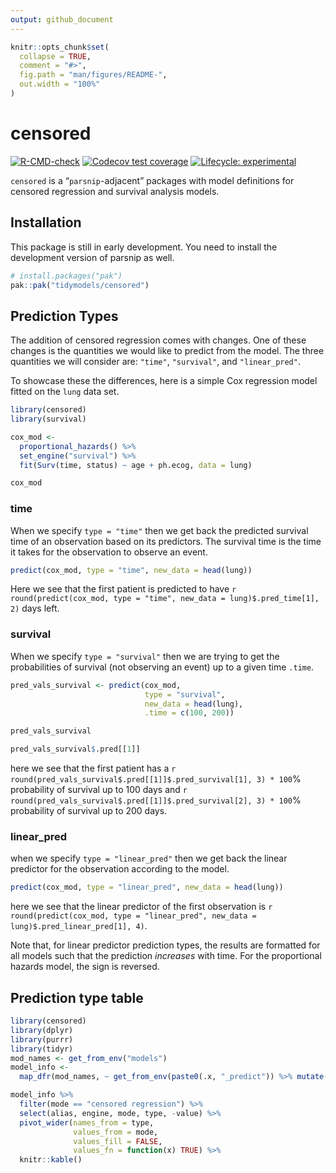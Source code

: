 ```yaml
---
output: github_document
---
```


<!-- README.md is generated from README.Rmd. Please edit that file -->

```r
knitr::opts_chunk$set(
  collapse = TRUE,
  comment = "#>",
  fig.path = "man/figures/README-",
  out.width = "100%"
)
```

# censored

<!-- badges: start -->
[![R-CMD-check](https://github.com/EmilHvitfeldt/censored/workflows/R-CMD-check/badge.svg)](https://github.com/EmilHvitfeldt/censored/actions)
[![Codecov test coverage](https://codecov.io/gh/EmilHvitfeldt/censored/branch/master/graph/badge.svg)](https://codecov.io/gh/EmilHvitfeldt/censored?branch=master)
[![Lifecycle: experimental](https://img.shields.io/badge/lifecycle-experimental-orange.svg)](https://www.tidyverse.org/lifecycle/#experimental) 

<!-- badges: end -->

`censored` is a “`parsnip`-adjacent” packages with
model definitions for censored regression and survival analysis models.

## Installation

This package is still in early development. You need to install the development version of parsnip as well.

``` .r
# install.packages("pak")
pak::pak("tidymodels/censored")
```

## Prediction Types

The addition of censored regression comes with changes. One of these changes is the quantities we would like to predict from the model. The three quantities we will consider are: `"time"`, `"survival"`, and `"linear_pred"`.

To showcase these the differences, here is a simple Cox regression model fitted on the `lung` data set.

```r
library(censored)
library(survival)

cox_mod <-
  proportional_hazards() %>%
  set_engine("survival") %>%
  fit(Surv(time, status) ~ age + ph.ecog, data = lung)

cox_mod
```

### time

When we specify `type = "time"` then we get back the predicted survival time of an observation based on its predictors. The survival time is the time it takes for the observation to observe an event.

```r
predict(cox_mod, type = "time", new_data = head(lung))
```

Here we see that the first patient is predicted to have `r round(predict(cox_mod, type = "time", new_data = lung)$.pred_time[1], 2)` days left.

### survival

When we specify `type = "survival"` then we are trying to get the probabilities of survival (not observing an event) up to a given time `.time`. 

```r
pred_vals_survival <- predict(cox_mod, 
                              type = "survival", 
                              new_data = head(lung), 
                              .time = c(100, 200))

pred_vals_survival

pred_vals_survival$.pred[[1]]
```

here we see that the first patient has a `r round(pred_vals_survival$.pred[[1]]$.pred_survival[1], 3) * 100`% probability of survival up to 100 days and `r round(pred_vals_survival$.pred[[1]]$.pred_survival[2], 3) * 100`%
probability of survival up to 200 days.

### linear_pred

when we specify `type = "linear_pred"` then we get back the linear predictor for the observation according to the model.

```r
predict(cox_mod, type = "linear_pred", new_data = head(lung))
```

here we see that the linear predictor of the first observation is  `r round(predict(cox_mod, type = "linear_pred", new_data = lung)$.pred_linear_pred[1], 4)`.

Note that, for linear predictor prediction types, the results are formatted for all models such that the prediction _increases_ with time. For the proportional hazards model, the sign is reversed. 


## Prediction type table 

```r
library(censored)
library(dplyr)
library(purrr)
library(tidyr)
mod_names <- get_from_env("models")
model_info <-
  map_dfr(mod_names, ~ get_from_env(paste0(.x, "_predict")) %>% mutate(alias = .x))

model_info %>%
  filter(mode == "censored regression") %>%
  select(alias, engine, mode, type, -value) %>%
  pivot_wider(names_from = type, 
              values_from = mode, 
              values_fill = FALSE, 
              values_fn = function(x) TRUE) %>%
  knitr::kable()
```

